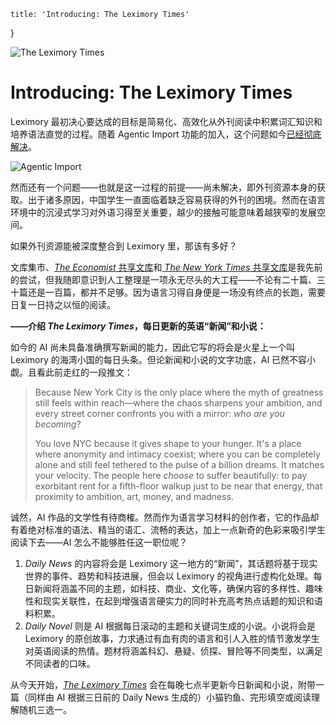     title: 'Introducing: The Leximory Times'
}

![The Leximory Times](/the-leximory-times/cover.webp)

# Introducing: The Leximory Times

Leximory 最初决心要达成的目标是简易化、高效化从外刊阅读中积累词汇知识和培养语法直觉的过程。随着 Agentic Import 功能的加入，这个问题如今[已经](/blog/from-memorisation-to-acquisition)[彻底](blog/ios-shortcuts)[解决](/blog/ai-agent)。

![Agentic Import](/the-leximory-times/agentic-import.webp)

然而还有一个问题——也就是这一过程的前提——尚未解决，即外刊资源本身的获取。出于诸多原因，中国学生一直面临着缺乏容易获得的外刊的困境。然而在语言环境中的沉浸式学习对外语习得至关重要，越少的接触可能意味着越狭窄的发展空间。

如果外刊资源能被深度整合到 Leximory 里，那该有多好？

文库集市、[*The Economist* 共享文库](/library/A4vYdYyh7omn)和[ *The New York Times* 共享文库](/library/4c33b971)是我先前的尝试，但我随即意识到人工整理是一项永无尽头的大工程——不论有二十篇、三十篇还是一百篇，都并不足够。因为语言习得自身便是一场没有终点的长跑，需要日复一日持之以恒的阅读。

**——介绍 *The Leximory Times*，每日更新的英语“新闻”和小说：**

如今的 AI 尚未具备准确撰写新闻的能力，因此它写的将会是火星上一个叫 Leximory 的海湾小国的每日头条。但论新闻和小说的文字功底，AI 已然不容小觑。且看此前走红的一段推文：

> Because New York City is the only place where the myth of greatness still feels within reach—where the chaos sharpens your ambition, and every street corner confronts you with a mirror: _who are you becoming_?
>
> You love NYC because it gives shape to your hunger. It's a place where anonymity and intimacy coexist; where you can be completely alone and still feel tethered to the pulse of a billion dreams. It matches your velocity. The people here _choose_ to suffer beautifully: to pay exorbitant rent for a fifth-floor walkup just to be near that energy, that proximity to ambition, art, money, and madness.

诚然，AI 作品的文学性有待商榷。然而作为语言学习材料的创作者，它的作品却有着绝对标准的语法、精当的语汇、流畅的表达，加上一点新奇的色彩来吸引学生阅读下去——AI 怎么不能够胜任这一职位呢？

1. *Daily News* 的内容将会是 Leximory 这一地方的“新闻”，其话题将基于现实世界的事件、趋势和科技进展，但会以 Leximory 的视角进行虚构化处理。每日新闻将涵盖不同的主题，如科技、商业、文化等，确保内容的多样性、趣味性和现实关联性，在起到增强语言硬实力的同时补充高考热点话题的知识和语料积累。
2. *Daily Novel* 则是 AI 根据每日滚动的主题和关键词生成的小说。小说将会是 Leximory 的原创故事，力求通过有血有肉的语言和引人入胜的情节激发学生对英语阅读的热情。题材将涵盖科幻、悬疑、侦探、冒险等不同类型，以满足不同读者的口味。

从今天开始，[*The Leximory Times*](/times) 会在每晚七点半更新今日新闻和小说，附带一篇（同样由 AI 根据三日前的 Daily News 生成的）小猫钓鱼、完形填空或阅读理解随机三选一。
